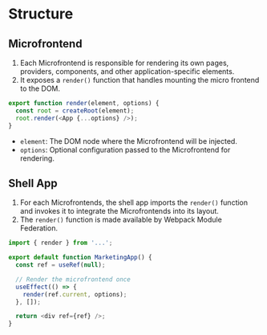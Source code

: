 # Structure

## Microfrontend

1. Each Microfrontend is responsible for rendering its own pages, providers, components, and other application-specific elements.  
2. It exposes a `render()` function that handles mounting the micro frontend to the DOM.  

```js title="marketing/src/bootstrap.js"
export function render(element, options) {
  const root = createRoot(element);
  root.render(<App {...options} />);
}
```
- `element`: The DOM node where the Microfrontend will be injected.
- `options`: Optional configuration passed to the Microfrontend for rendering.


## Shell App

1. For each Microfrontends, the shell app imports the `render()` function and invokes it to integrate the Microfrontends into its layout.
2. The `render()` function is made available by Webpack Module Federation.

```js title="shell/src/bootstrap.js"
import { render } from '...';

export default function MarketingApp() {
  const ref = useRef(null);

  // Render the microfrontend once
  useEffect(() => {
    render(ref.current, options);
  }, []);

  return <div ref={ref} />;
}
```